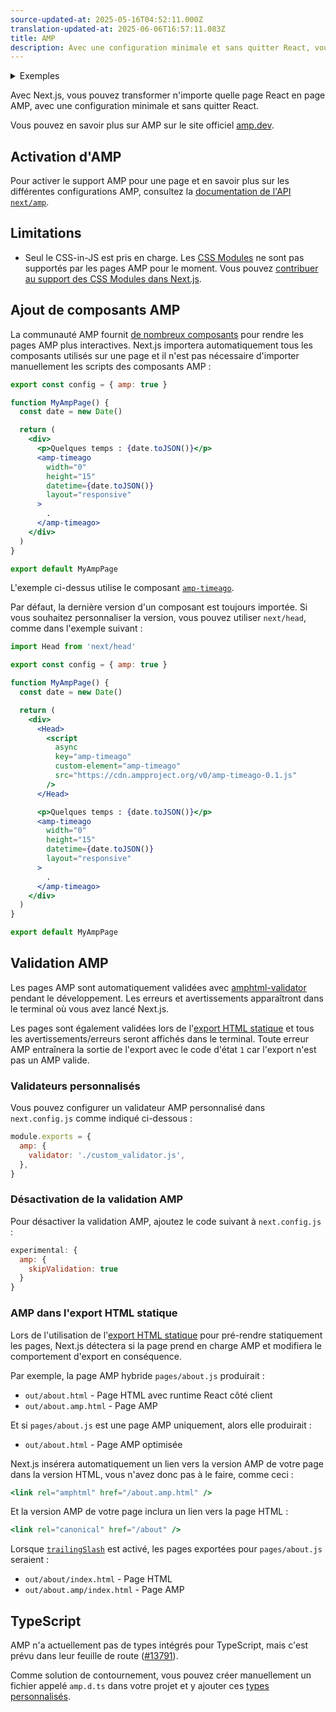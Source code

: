 ```yaml
---
source-updated-at: 2025-05-16T04:52:11.000Z
translation-updated-at: 2025-06-06T16:57:11.083Z
title: AMP
description: Avec une configuration minimale et sans quitter React, vous pouvez commencer à ajouter AMP et améliorer les performances et la vitesse de vos pages.
---
```


<details>
  <summary>Exemples</summary>
  
- [AMP](https://github.com/vercel/next.js/tree/canary/examples/amp)

</details>

Avec Next.js, vous pouvez transformer n'importe quelle page React en page AMP, avec une configuration minimale et sans quitter React.

Vous pouvez en savoir plus sur AMP sur le site officiel [amp.dev](https://amp.dev/).

## Activation d'AMP

Pour activer le support AMP pour une page et en savoir plus sur les différentes configurations AMP, consultez la [documentation de l'API `next/amp`](/docs/pages/building-your-application/configuring/amp).

## Limitations

- Seul le CSS-in-JS est pris en charge. Les [CSS Modules](/docs/pages/building-your-application/styling) ne sont pas supportés par les pages AMP pour le moment. Vous pouvez [contribuer au support des CSS Modules dans Next.js](https://github.com/vercel/next.js/issues/10549).

## Ajout de composants AMP

La communauté AMP fournit [de nombreux composants](https://amp.dev/documentation/components/) pour rendre les pages AMP plus interactives. Next.js importera automatiquement tous les composants utilisés sur une page et il n'est pas nécessaire d'importer manuellement les scripts des composants AMP :

```jsx
export const config = { amp: true }

function MyAmpPage() {
  const date = new Date()

  return (
    <div>
      <p>Quelques temps : {date.toJSON()}</p>
      <amp-timeago
        width="0"
        height="15"
        datetime={date.toJSON()}
        layout="responsive"
      >
        .
      </amp-timeago>
    </div>
  )
}

export default MyAmpPage
```

L'exemple ci-dessus utilise le composant [`amp-timeago`](https://amp.dev/documentation/components/amp-timeago/?format=websites).

Par défaut, la dernière version d'un composant est toujours importée. Si vous souhaitez personnaliser la version, vous pouvez utiliser `next/head`, comme dans l'exemple suivant :

```jsx
import Head from 'next/head'

export const config = { amp: true }

function MyAmpPage() {
  const date = new Date()

  return (
    <div>
      <Head>
        <script
          async
          key="amp-timeago"
          custom-element="amp-timeago"
          src="https://cdn.ampproject.org/v0/amp-timeago-0.1.js"
        />
      </Head>

      <p>Quelques temps : {date.toJSON()}</p>
      <amp-timeago
        width="0"
        height="15"
        datetime={date.toJSON()}
        layout="responsive"
      >
        .
      </amp-timeago>
    </div>
  )
}

export default MyAmpPage
```

## Validation AMP

Les pages AMP sont automatiquement validées avec [amphtml-validator](https://www.npmjs.com/package/amphtml-validator) pendant le développement. Les erreurs et avertissements apparaîtront dans le terminal où vous avez lancé Next.js.

Les pages sont également validées lors de l'[export HTML statique](/docs/pages/building-your-application/deploying/static-exports) et tous les avertissements/erreurs seront affichés dans le terminal. Toute erreur AMP entraînera la sortie de l'export avec le code d'état `1` car l'export n'est pas un AMP valide.

### Validateurs personnalisés

Vous pouvez configurer un validateur AMP personnalisé dans `next.config.js` comme indiqué ci-dessous :

```js
module.exports = {
  amp: {
    validator: './custom_validator.js',
  },
}
```

### Désactivation de la validation AMP

Pour désactiver la validation AMP, ajoutez le code suivant à `next.config.js` :

```js
experimental: {
  amp: {
    skipValidation: true
  }
}
```

### AMP dans l'export HTML statique

Lors de l'utilisation de l'[export HTML statique](/docs/pages/building-your-application/deploying/static-exports) pour pré-rendre statiquement les pages, Next.js détectera si la page prend en charge AMP et modifiera le comportement d'export en conséquence.

Par exemple, la page AMP hybride `pages/about.js` produirait :

- `out/about.html` - Page HTML avec runtime React côté client
- `out/about.amp.html` - Page AMP

Et si `pages/about.js` est une page AMP uniquement, alors elle produirait :

- `out/about.html` - Page AMP optimisée

Next.js insérera automatiquement un lien vers la version AMP de votre page dans la version HTML, vous n'avez donc pas à le faire, comme ceci :

```jsx
<link rel="amphtml" href="/about.amp.html" />
```

Et la version AMP de votre page inclura un lien vers la page HTML :

```jsx
<link rel="canonical" href="/about" />
```

Lorsque [`trailingSlash`](/docs/pages/api-reference/next-config-js/trailingSlash) est activé, les pages exportées pour `pages/about.js` seraient :

- `out/about/index.html` - Page HTML
- `out/about.amp/index.html` - Page AMP

## TypeScript

AMP n'a actuellement pas de types intégrés pour TypeScript, mais c'est prévu dans leur feuille de route ([#13791](https://github.com/ampproject/amphtml/issues/13791)).

Comme solution de contournement, vous pouvez créer manuellement un fichier appelé `amp.d.ts` dans votre projet et y ajouter ces [types personnalisés](https://stackoverflow.com/a/50601125).